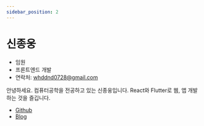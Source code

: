 ```yaml
---
sidebar_position: 2
---
```

# 신종웅

- 임원
- 프론트엔드 개발
- 연락처: [whddnd0728@gmail.com](mailto:whddnd0728@gmail.com)

안녕하세요. 컴퓨터공학을 전공하고 있는 신종웅입니다. React와 Flutter로 웹, 앱 개발하는 것을 즐깁니다.

- [Github](https://github.com/ShinJongUng)
- [Blog](https://julog.vercel.app/)
